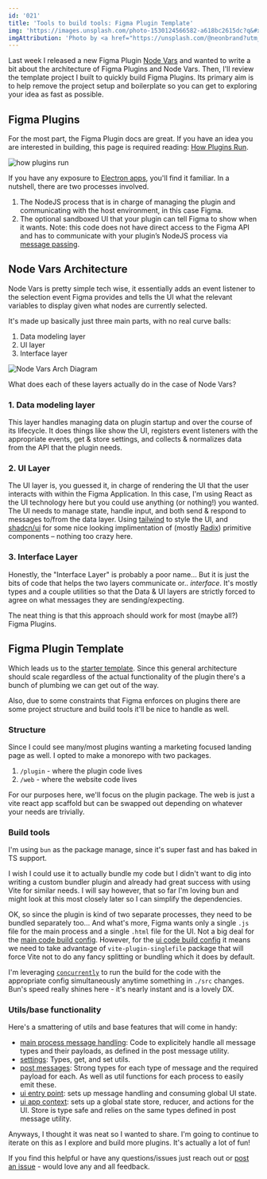 ```yaml
---
id: '021'
title: 'Tools to build tools: Figma Plugin Template'
img: 'https://images.unsplash.com/photo-1530124566582-a618bc2615dc?q&#x3D;80&amp;w&#x3D;2670&amp;auto&#x3D;format&amp;fit&#x3D;crop&amp;ixlib&#x3D;rb-4.0.3&amp;ixid&#x3D;M3wxMjA3fDB8MHxwaG90by1wYWdlfHx8fGVufDB8fHx8fA%3D%3D'
imgAttribution: 'Photo by <a href="https://unsplash.com/@neonbrand?utm_content=creditCopyText&utm_medium=referral&utm_source=unsplash">Kenny Eliason</a> on <a href="https://unsplash.com/photos/selective-focus-photography-of-mechanics-tool-lot-60krlMMeWxU?utm_content=creditCopyText&utm_medium=referral&utm_source=unsplash">Unsplash</a>'
---
```



Last week I released a new Figma Plugin [Node Vars](https://www.figma.com/community/plugin/1345121556751264927/node-vars) and wanted to write a bit about the architecture of Figma Plugins and Node Vars. Then, I'll review the template project I built to quickly build Figma Plugins. Its primary aim is to help remove the project setup and boilerplate so you can get to exploring your idea as fast as possible.

## Figma Plugins

For the most part, the Figma Plugin docs are great. If you have an idea you are interested in building, this page is required reading: [How Plugins Run](https://www.figma.com/plugin-docs/how-plugins-run/).

![how plugins run](https://static.figma.com/uploads/04c4c6293fce2a7fe67bccd385ee5ab998705780)

If you have any exposure to [Electron apps](https://www.electronjs.org), you'll find it familiar. In a nutshell, there are two processes involved.

1. The NodeJS process that is in charge of managing the plugin and communicating with the host environment, in this case Figma.
2. The optional sandboxed UI that your plugin can tell Figma to show when it wants. Note: this code does not have direct access to the Figma API and has to communicate with your plugin’s NodeJS process via [message passing](https://www.figma.com/plugin-docs/api/properties/figma-ui-postmessage/).

## Node Vars Architecture

Node Vars is pretty simple tech wise, it essentially adds an event listener to the selection event Figma provides and tells the UI what the relevant variables to display given what nodes are currently selected.

It's made up basically just three main parts, with no real curve balls:

1. Data modeling layer
2. UI layer
3. Interface layer

![Node Vars Arch Diagram](/assets/img/node-vars-arch-diagram.png)

What does each of these layers actually do in the case of Node Vars?

### 1. Data modeling layer

This layer handles managing data on plugin startup and over the course of its lifecycle. It does things like show the UI, registers event listeners with the appropriate events, get & store settings, and collects & normalizes data from the API that the plugin needs.

### 2. UI Layer

The UI layer is, you guessed it, in charge of rendering the UI that the user interacts with within the Figma Application. In this case, I'm using React as the UI technology here but you could use anything (or nothing!) you wanted. The UI needs to manage state, handle input, and both send & respond to messages to/from the data layer. Using [tailwind](https://tailwindcss.com) to style the UI, and [shadcn/ui](https://ui.shadcn.com) for some nice looking implimentation of (mostly [Radix](https://www.radix-ui.com/primitives)) primitive components – nothing too crazy here.

### 3. Interface Layer

Honestly, the "Interface Layer" is probably a poor name... But it is just the bits of code that helps the two layers communicate or.. _interface_. It's mostly types and a couple utilities so that the Data & UI layers are strictly forced to agree on what messages they are sending/expecting.

The neat thing is that this approach should work for most (maybe all?) Figma Plugins.

## Figma Plugin Template

Which leads us to the [starter template](https://github.com/matthewsimo/figma-plugin-template). Since this general architecture should scale regardless of the actual functionality of the plugin there's a bunch of plumbing we can get out of the way.

Also, due to some constraints that Figma enforces on plugins there are some project structure and build tools it'll be nice to handle as well.

### Structure

Since I could see many/most plugins wanting a marketing focused landing page as well. I opted to make a monorepo with two packages.

1. `/plugin` - where the plugin code lives
2. `/web` - where the website code lives

For our purposes here, we'll focus on the plugin package. The web is just a vite react app scaffold but can be swapped out depending on whatever your needs are trivially.

### Build tools

I'm using `bun` as the package manage, since it's super fast and has baked in TS support.

I wish I could use it to actually bundle my code but I didn't want to dig into writing a custom bundler plugin and already had great success with using Vite for similar needs. I will say however, that so far I'm loving bun and might look at this most closely later so I can simplify the dependencies.

OK, so since the plugin is kind of two separate processes, they need to be bundled separately too... And what's more, Figma wants only a single `.js` file for the main process and a single `.html` file for the UI. Not a big deal for the [main code build config](https://github.com/matthewsimo/figma-plugin-template/blob/main/packages/plugin/vite.config.code.ts). However, for the [ui code build config](https://github.com/matthewsimo/figma-plugin-template/blob/main/packages/plugin/vite.config.ui.ts) it means we need to take advantage of `vite-plugin-singlefile` package that will force Vite not to do any fancy splitting or bundling which it does by default.


I'm leveraging [`concurrently`](https://www.npmjs.com/package/concurrently) to run the build for the code with the appropriate config simultaneously anytime something in `./src` changes. Bun's speed really shines here - it's nearly instant and is a lovely DX.


### Utils/base functionality

Here's a smattering of utils and base features that will come in handy:

- [main process message handling](https://github.com/matthewsimo/figma-plugin-template/blob/eb2e9e7ddfb26672cc71f28bd9fad4ab1a385f61/packages/plugin/src/code.ts#L17-L38): Code to explicitely handle all message types and their payloads, as defined in the post message utility.
- [settings](https://github.com/matthewsimo/figma-plugin-template/blob/eb2e9e7ddfb26672cc71f28bd9fad4ab1a385f61/packages/plugin/src/common/app.ts#L5-L35): Types, get, and set utils.
- [post messages](https://github.com/matthewsimo/figma-plugin-template/blob/eb2e9e7ddfb26672cc71f28bd9fad4ab1a385f61/packages/plugin/src/common/msg.ts): Strong types for each type of message and the required payload for each. As well as util functions for each process to easily emit these.
- [ui entry point](https://github.com/matthewsimo/figma-plugin-template/blob/eb2e9e7ddfb26672cc71f28bd9fad4ab1a385f61/packages/plugin/src/App.tsx): sets up message handling and consuming global UI state.
- [ui app context](https://github.com/matthewsimo/figma-plugin-template/blob/eb2e9e7ddfb26672cc71f28bd9fad4ab1a385f61/packages/plugin/src/AppContext.tsx): sets up a global state store, reducer, and actions for the UI. Store is type safe and relies on the same types defined in post message utility.


Anyways, I thought it was neat so I wanted to share. I'm going to continue to iterate on this as I explore and build more plugins. It's actually a lot of fun!

 If you find this helpful or have any questions/issues just reach out or [post an issue](https://github.com/matthewsimo/figma-plugin-template/issues/new) - would love any and all feedback.


